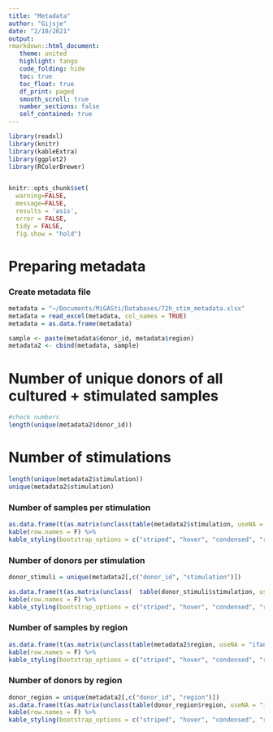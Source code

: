 ```yaml
---
title: "Metadata"
author: "Gijsje"
date: "2/10/2021"
output: 
rmarkdown::html_document:
   theme: united
   highlight: tango
   code_folding: hide
   toc: true
   toc_float: true
   df_print: paged
   smooth_scroll: true
   number_sections: false
   self_contained: true
---
```


```r
library(readxl)
library(knitr)
library(kableExtra)
library(ggplot2)
library(RColorBrewer)


knitr::opts_chunk$set( 
  warning=FALSE,
  message=FALSE,
  results = 'asis',
  error = FALSE,
  tidy = FALSE,
  fig.show = "hold")
```

# Preparing metadata
### Create metadata file 

```r
metadata = "~/Documents/MiGASti/Databases/72h_stim_metadata.xlsx"
metadata = read_excel(metadata, col_names = TRUE) 
metadata = as.data.frame(metadata)

sample <- paste(metadata$donor_id, metadata$region)
metadata2 <- cbind(metadata, sample)
```


# Number of unique donors of all cultured + stimulated samples 

```r
#check numbers
length(unique(metadata2$donor_id)) 
```

# Number of stimulations 

```r
length(unique(metadata2$stimulation))
unique(metadata2$stimulation)
```

### Number of samples per stimulation

```r
as.data.frame(t(as.matrix(unclass(table(metadata2$stimulation, useNA = "ifany")  )))) %>%
kable(row.names = F) %>%
kable_styling(bootstrap_options = c("striped", "hover", "condensed", "responsive"))
```

### Number of donors per stimulation

```r
donor_stimuli = unique(metadata2[,c("donor_id", "stimulation")])

as.data.frame(t(as.matrix(unclass(  table(donor_stimuli$stimulation, useNA = "ifany")  )))) %>%
kable(row.names = F) %>%
kable_styling(bootstrap_options = c("striped", "hover", "condensed", "responsive"))
```

### Number of samples by region

```r
as.data.frame(t(as.matrix(unclass(table(metadata2$region, useNA = "ifany")  )))) %>%
kable(row.names = F) %>%
kable_styling(bootstrap_options = c("striped", "hover", "condensed", "responsive"))
```

### Number of donors by region 

```r
donor_region = unique(metadata2[,c("donor_id", "region")])
as.data.frame(t(as.matrix(unclass(table(donor_region$region, useNA = "ifany")  )))) %>%
kable(row.names = F) %>%
kable_styling(bootstrap_options = c("striped", "hover", "condensed", "responsive"))
```


